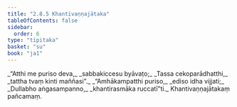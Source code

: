 ```yaml
---
title: "2.8.5 Khantivaṇṇajātaka"
tableOfContents: false
sidebar:
  order: 6
type: "tipitaka"
basket: "su"
book: "ja1"
---
```



<DynamicBreadcrumb />

<Division number="149" book="ja1" bookNo="22" page="274">

<Paragraph number="582" type="verses" book="ja1">
_“Atthi me puriso deva,_  
_sabbakiccesu byāvaṭo;_  
_Tassa cekoparādhatthi,_  
_tattha tvaṃ kinti maññasi”._  

</Paragraph>

</Division>
<Division number="150" book="ja1" bookNo="22" page="274">

<Paragraph number="583" type="verses" book="ja1">
_“Amhākampatthi puriso,_  
_ediso idha vijjati;_  
_Dullabho aṅgasampanno,_  
_khantirasmāka ruccatī”ti._  


</Paragraph>
</Division>

<Paragraph number="584" type="center" book="ja1">
Khantivaṇṇajātakaṃ pañcamaṃ.
</Paragraph>